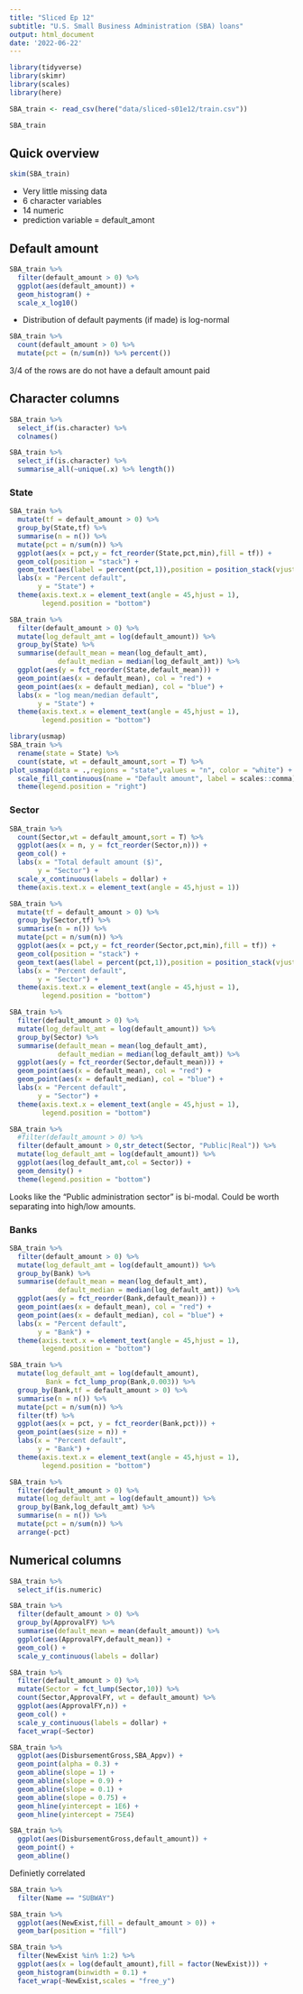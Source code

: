 ```yaml
---
title: "Sliced Ep 12"
subtitle: "U.S. Small Business Administration (SBA) loans"
output: html_document
date: '2022-06-22'
---
```


```r
library(tidyverse)
library(skimr)
library(scales)
library(here)

SBA_train <- read_csv(here("data/sliced-s01e12/train.csv"))

SBA_train
```

## Quick overview

```r
skim(SBA_train)
```
- Very little missing data
- 6 character variables
- 14 numeric
- prediction variable = default_amont


## Default amount

```r
SBA_train %>% 
  filter(default_amount > 0) %>% 
  ggplot(aes(default_amount)) +
  geom_histogram() +
  scale_x_log10()
```
- Distribution of default payments (if made) is log-normal

```r
SBA_train %>% 
  count(default_amount > 0) %>% 
  mutate(pct = (n/sum(n)) %>% percent())
```

3/4 of the rows are do not have a default amount paid

## Character columns

```r
SBA_train %>% 
  select_if(is.character) %>% 
  colnames()
```

```r
SBA_train %>% 
  select_if(is.character) %>% 
  summarise_all(~unique(.x) %>% length())

```

### State


```r
SBA_train %>% 
  mutate(tf = default_amount > 0) %>% 
  group_by(State,tf) %>% 
  summarise(n = n()) %>% 
  mutate(pct = n/sum(n)) %>% 
  ggplot(aes(x = pct,y = fct_reorder(State,pct,min),fill = tf)) + 
  geom_col(position = "stack") +
  geom_text(aes(label = percent(pct,1)),position = position_stack(vjust = 0.5)) +
  labs(x = "Percent default",
       y = "State") +
  theme(axis.text.x = element_text(angle = 45,hjust = 1),
        legend.position = "bottom")
```

```r
SBA_train %>% 
  filter(default_amount > 0) %>% 
  mutate(log_default_amt = log(default_amount)) %>% 
  group_by(State) %>% 
  summarise(default_mean = mean(log_default_amt),
            default_median = median(log_default_amt)) %>% 
  ggplot(aes(y = fct_reorder(State,default_mean))) + 
  geom_point(aes(x = default_mean), col = "red") +
  geom_point(aes(x = default_median), col = "blue") +
  labs(x = "log mean/median default",
       y = "State") +
  theme(axis.text.x = element_text(angle = 45,hjust = 1),
        legend.position = "bottom")
```

```r
library(usmap)
SBA_train %>% 
  rename(state = State) %>% 
  count(state, wt = default_amount,sort = T) %>% 
plot_usmap(data = .,regions = "state",values = "n", color = "white") + 
  scale_fill_continuous(name = "Default amount", label = scales::comma) + 
  theme(legend.position = "right")

```
### Sector

```r
SBA_train %>% 
  count(Sector,wt = default_amount,sort = T) %>% 
  ggplot(aes(x = n, y = fct_reorder(Sector,n))) + 
  geom_col() +
  labs(x = "Total default amount ($)",
       y = "Sector") +
  scale_x_continuous(labels = dollar) +
  theme(axis.text.x = element_text(angle = 45,hjust = 1))
```


```r
SBA_train %>% 
  mutate(tf = default_amount > 0) %>% 
  group_by(Sector,tf) %>% 
  summarise(n = n()) %>% 
  mutate(pct = n/sum(n)) %>% 
  ggplot(aes(x = pct,y = fct_reorder(Sector,pct,min),fill = tf)) + 
  geom_col(position = "stack") +
  geom_text(aes(label = percent(pct,1)),position = position_stack(vjust = 0.5)) +
  labs(x = "Percent default",
       y = "Sector") +
  theme(axis.text.x = element_text(angle = 45,hjust = 1),
        legend.position = "bottom")
```

```r
SBA_train %>% 
  filter(default_amount > 0) %>% 
  mutate(log_default_amt = log(default_amount)) %>% 
  group_by(Sector) %>% 
  summarise(default_mean = mean(log_default_amt),
            default_median = median(log_default_amt)) %>% 
  ggplot(aes(y = fct_reorder(Sector,default_mean))) + 
  geom_point(aes(x = default_mean), col = "red") +
  geom_point(aes(x = default_median), col = "blue") +
  labs(x = "Percent default",
       y = "Sector") +
  theme(axis.text.x = element_text(angle = 45,hjust = 1),
        legend.position = "bottom")
```

```r
SBA_train %>% 
  #filter(default_amount > 0) %>% 
  filter(default_amount > 0,str_detect(Sector, "Public|Real")) %>% 
  mutate(log_default_amt = log(default_amount)) %>%
  ggplot(aes(log_default_amt,col = Sector)) +
  geom_density() +
  theme(legend.position = "bottom")
```

Looks like the "Public administration sector" is bi-modal. Could be worth separating into high/low amounts.

### Banks

```r
SBA_train %>% 
  filter(default_amount > 0) %>% 
  mutate(log_default_amt = log(default_amount)) %>% 
  group_by(Bank) %>% 
  summarise(default_mean = mean(log_default_amt),
            default_median = median(log_default_amt)) %>% 
  ggplot(aes(y = fct_reorder(Bank,default_mean))) + 
  geom_point(aes(x = default_mean), col = "red") +
  geom_point(aes(x = default_median), col = "blue") +
  labs(x = "Percent default",
       y = "Bank") +
  theme(axis.text.x = element_text(angle = 45,hjust = 1),
        legend.position = "bottom")
```
```r
SBA_train %>% 
  mutate(log_default_amt = log(default_amount),
         Bank = fct_lump_prop(Bank,0.003)) %>%
  group_by(Bank,tf = default_amount > 0) %>% 
  summarise(n = n()) %>% 
  mutate(pct = n/sum(n)) %>% 
  filter(tf) %>% 
  ggplot(aes(x = pct, y = fct_reorder(Bank,pct))) + 
  geom_point(aes(size = n)) +
  labs(x = "Percent default",
       y = "Bank") +
  theme(axis.text.x = element_text(angle = 45,hjust = 1),
        legend.position = "bottom")

SBA_train %>% 
  filter(default_amount > 0) %>% 
  mutate(log_default_amt = log(default_amount)) %>% 
  group_by(Bank,log_default_amt) %>% 
  summarise(n = n()) %>% 
  mutate(pct = n/sum(n)) %>% 
  arrange(-pct)
```

## Numerical columns

```r
SBA_train %>% 
  select_if(is.numeric)
```

```r
SBA_train %>% 
  filter(default_amount > 0) %>% 
  group_by(ApprovalFY) %>% 
  summarise(default_mean = mean(default_amount)) %>% 
  ggplot(aes(ApprovalFY,default_mean)) +
  geom_col() +
  scale_y_continuous(labels = dollar)
```

```r
SBA_train %>% 
  filter(default_amount > 0) %>% 
  mutate(Sector = fct_lump(Sector,10)) %>% 
  count(Sector,ApprovalFY, wt = default_amount) %>% 
  ggplot(aes(ApprovalFY,n)) +
  geom_col() +
  scale_y_continuous(labels = dollar) +
  facet_wrap(~Sector)
```

```r
SBA_train %>% 
  ggplot(aes(DisbursementGross,SBA_Appv)) +
  geom_point(alpha = 0.3) +
  geom_abline(slope = 1) +
  geom_abline(slope = 0.9) +
  geom_abline(slope = 0.1) +
  geom_abline(slope = 0.75) +
  geom_hline(yintercept = 1E6) +
  geom_hline(yintercept = 75E4)
```

```r
SBA_train %>% 
  ggplot(aes(DisbursementGross,default_amount)) +
  geom_point() +
  geom_abline()
```

Definietly correlated

```r
SBA_train %>% 
  filter(Name == "SUBWAY")
```

```r
SBA_train %>% 
  ggplot(aes(NewExist,fill = default_amount > 0)) +
  geom_bar(position = "fill")
```

```r
SBA_train %>%
  filter(NewExist %in% 1:2) %>%
  ggplot(aes(x = log(default_amount),fill = factor(NewExist))) +
  geom_histogram(binwidth = 0.1) +
  facet_wrap(~NewExist,scales = "free_y")
```

